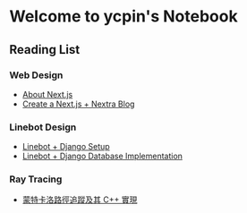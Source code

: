 Welcome to ycpin's Notebook
===
 

Reading List
---

<Steps>

### Web Design

- [About Next.js](Web-Design/about_nextjs.mdx)
- [Create a Next.js + Nextra Blog](Web-Design/next.js_nextra.mdx)

### Linebot Design

- [Linebot + Django Setup](Linebot/linebot_django_setup.mdx)
- [Linebot + Django Database Implementation](Linebot/linebot_django_database.mdx)

### Ray Tracing

- [蒙特卡洛路徑追蹤及其 C++ 實現](Ray-Tracing/beginning.mdx)

</Steps>